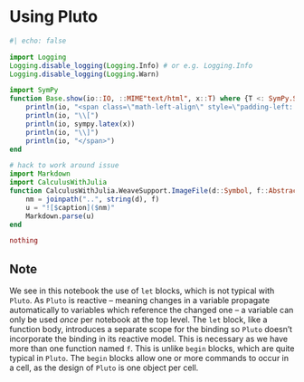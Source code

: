 # Using Pluto


```julia
#| echo: false

import Logging
Logging.disable_logging(Logging.Info) # or e.g. Logging.Info
Logging.disable_logging(Logging.Warn)

import SymPy
function Base.show(io::IO, ::MIME"text/html", x::T) where {T <: SymPy.SymbolicObject}
    println(io, "<span class=\"math-left-align\" style=\"padding-left: 4px; width:0; float:left;\"> ")
    println(io, "\\[")
    println(io, sympy.latex(x))
    println(io, "\\]")
    println(io, "</span>")
end

# hack to work around issue
import Markdown
import CalculusWithJulia
function CalculusWithJulia.WeaveSupport.ImageFile(d::Symbol, f::AbstractString, caption; kwargs...)
    nm = joinpath("..", string(d), f)
    u = "![$caption]($nm)"
    Markdown.parse(u)
end

nothing
```

:::{.callout-note}
## Note
We see in this notebook the use of `let` blocks, which is not typical with `Pluto`. As `Pluto` is reactive – meaning changes in a variable propagate automatically to variables which reference the changed one – a variable can only be used *once* per notebook at the top level. The `let` block, like a function body, introduces a separate scope for the binding so `Pluto` doesn't incorporate the binding in its reactive model. This is necessary as we have more than one function named `f`. This is unlike `begin` blocks, which are quite typical in `Pluto`. The `begin` blocks allow one or more commands to occur in a cell, as the design of `Pluto` is one object per cell.

:::

